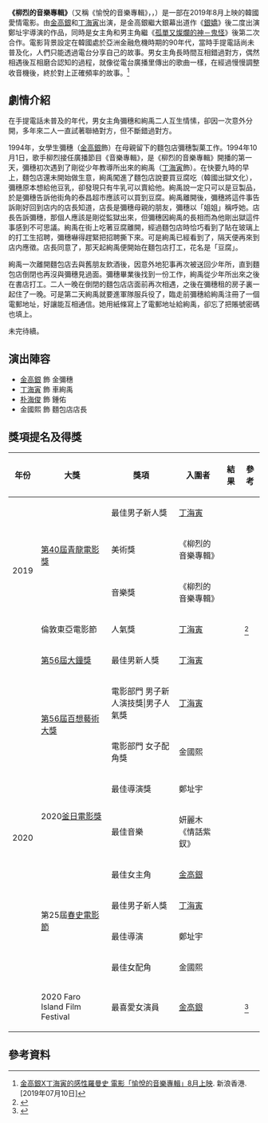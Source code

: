 {{Infobox Film
|name = 柳烈的音樂專輯
|original_name  = {{lang|ko|유열의 음악앨범}}
|image =  File:柳烈的音樂專輯_電影宣傳照.jpg
|caption =
|cn_name  = 
|hk_name  = 
|tw_name  = 
|director = 鄭址宇
|producer =
|writer = 李淑燕
|starring = {{ubl|[[金高銀|金高銀]]|[[丁海寅|丁海寅]]}}
|released= {{KOR}} 2019年8月28日
|runtime = 122分鐘
|country = {{KOR}}
|language =[[韓语|韓语]]
}}
'''《柳烈的音樂專輯》'''（又稱《愉悅的音樂專輯》，{{lang-ko|유열의 음악앨범}}，{{lang-en|''Tune in for Love''}}）是一部在2019年8月上映的韓國愛情電影。由[[金高銀|金高銀]]和[[丁海寅|丁海寅]]出演，是金高銀繼大銀幕出道作《[[銀嬌|銀嬌]]》後二度出演鄭址宇導演的作品，同時是女主角和男主角繼《[[孤單又燦爛的神－鬼怪|孤單又燦爛的神－鬼怪]]》後第二次合作。電影背景設定在韓國處於亞洲金融危機時期的90年代，當時手提電話尚未普及化，人們只能透過電台分享自己的故事。男女主角長時間互相錯過對方，偶然相遇後互相磨合認知的過程，就像從電台廣播里傳出的歌曲一樣，在經過慢慢調整收音機後，終於對上正確頻率的故事。<ref>[https://hk.celebrity.yahoo.com/%E9%87%91%E9%AB%98%E9%8A%80x%E4%B8%81%E6%B5%B7%E5%AF%85%E7%9A%84%E6%84%9F%E6%80%A7%E7%BE%85%E6%9B%BC%E5%8F%B2-%E9%9B%BB%E5%BD%B1-%E6%84%89%E6%82%85%E7%9A%84%E9%9F%B3%E6%A8%82%E5%B0%88%E8%BC%AF-8%E6%9C%88%E4%B8%8A%E6%98%A0-052023800.html 金高銀X丁海寅的感性羅曼史 電影「愉悅的音樂專輯」8月上映]. 新浪香港. [2019年07月10日]</ref>

==劇情介紹==
在手提電話未普及的年代，男女主角彌穗和絢禹二人互生情愫，卻因一次意外分開，多年來二人一直試著聯絡對方，但不斷錯過對方。

1994年，女學生彌穗（[[金高銀|金高銀]]飾）在母親留下的麵包店彌穗製菓工作。1994年10月1日，歌手柳烈接任廣播節目《音樂專輯》，是《柳烈的音樂專輯》開播的第一天，彌穗初次遇到了剛從少年教導所出來的絢禹（[[丁海寅|丁海寅]]飾）。在快要九時的早上，麵包店還未開始做生意，絢禹闖進了麵包店說要買豆腐吃（韓國出獄文化），彌穗原本想給他豆乳，卻發現只有牛乳可以賣給他。絢禹說一定只可以是豆製品，於是彌穗告訴他街角的泰昌超市應該可以買到豆腐。絢禹離開後，彌穗將這件事告訴剛好回到店内的店長知道，店長是彌穗母親的朋友，彌穗以「姐姐」稱呼她。店長告訴彌穗，那個人應該是剛從監獄出來，但彌穗因絢禹的長相而為他剛出獄這件事感到不可思議。絢禹在街上吃著豆腐離開，經過麵包店時恰巧看到了貼在玻璃上的打工生招聘，彌穗嚇得趕緊把招聘撕下來。可是絢禹已經看到了，隔天便再來到店内應徵。店長同意了，那天起絢禹便開始在麵包店打工，花名是「豆腐」。

絢禹一次離開麵包店去與舊朋友飲酒後，因意外地犯事再次被送回少年所，直到麵包店倒閉也再沒與彌穗見過面。彌穗畢業後找到一份工作，絢禹從少年所出來之後在書店打工。二人一晚在倒閉的麵包店店面前再次相遇，之後在彌穗租的房子裏一起住了一晚。可是第二天絢禹就要進軍隊服兵役了，臨走前彌穗給絢禹注冊了一個電郵地址，好讓能互相通信。她用紙條寫上了電郵地址給絢禹，卻忘了把賬號密碼也填上。

未完待續。

== 演出陣容 ==
*[[金高銀|金高銀]] 飾 金彌穗
*[[丁海寅|丁海寅]] 飾 車絢禹
*[[朴海俊|朴海俊]] 飾 鍾佑
*金國熙 飾 麵包店店長

== 獎項提名及得獎 ==
{| class="wikitable"
|-
! 年份
! 大獎
! 獎項
! 入圍者
! 結果
! 參考
|-
| rowspan="4" | 2019
| rowspan="3" | [[第40屆青龍電影獎|第40屆青龍電影獎]]
|最佳男子新人獎
|[[丁海寅|丁海寅]]
|{{nom}}
|-
|美術獎
|《柳烈的音樂專輯》
| {{nom}}
|-
|音樂獎
|《柳烈的音樂專輯》
| {{nom}}
|-
|倫敦東亞電影節
|人氣獎
|[[丁海寅|丁海寅]]
|{{won}}
|<ref>{{Cite web |url=https://www.scmp.com/magazines/style/celebrity/article/3036902/korean-actor-jung-hae-wins-award-london-film-festival-his |title=Korean actor Jung Hae-in wins award at London film festival for his role in Tune in for Love |access-date=2020-08-31 |archive-date=2020-11-16 |archive-url=https://web.archive.org/web/20201116101815/https://www.scmp.com/magazines/style/celebrity/article/3036902/korean-actor-jung-hae-wins-award-london-film-festival-his |dead-url=no }}</ref>
|-
|rowspan="10" | 2020
|[[第56屆大鐘獎|第56屆大鐘獎]]
|最佳男新人獎
|[[丁海寅|丁海寅]]
|{{won}}
|-
|rowspan="2" | [[第56屆百想藝術大獎|第56屆百想藝術大獎]]
|電影部門 男子新人演技獎|男子人氣獎
|[[丁海寅|丁海寅]]
|{{nom}}
|-
|電影部門 女子配角獎
|金國熙
|{{nom}}
|-
|rowspan="2" | 2020[[釜日電影獎|釜日電影獎]]
|最佳導演獎
|鄭址宇
|{{won}}
|-
|最佳音樂
|妍麗木《情話紫釵》
|{{won}}
|-
|rowspan="4" | 第25屆[[春史電影節|春史電影節]]
|最佳女主角
|[[金高銀|金高銀]]
|{{nom}}
|-
|最佳男子新人獎
|[[丁海寅|丁海寅]]
|{{nom}}
|-
|最佳導演
|鄭址宇
|{{nom}}
|-
|最佳女配角
|金國熙
|{{nom}}
|-
|2020 Faro Island Film Festival
| 最喜愛女演員
| [[金高銀|金高銀]]
|{{nom}}
|<ref>{{Cite web |url=https://www.imdb.com/event/ev0013532/2020/1 |title=存档副本 |access-date=2020-08-31 |archive-date=2020-11-03 |archive-url=https://web.archive.org/web/20201103075246/https://www.imdb.com/event/ev0013532/2020/1/ |dead-url=no }}</ref>
|}

== 參考資料 ==